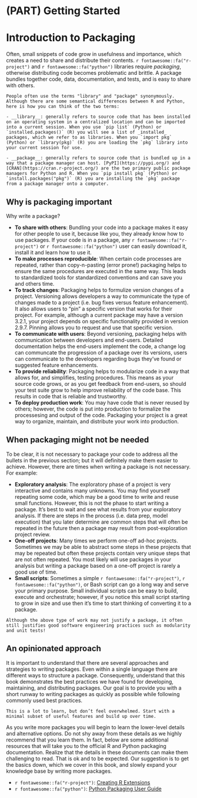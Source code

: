 # (PART) Getting Started {-}

# Introduction to Packaging {#intro}

Often, small snippets of code grow in usefulness and importance, which creates a need to share and distribute their contents. `r fontawesome::fa("r-project")` and `r fontawesome::fa("python")` libraries require _packaging_, otherwise distributing code becomes problematic and brittle. A package bundles together code, data, documentation, and tests, and is easy to share with others.

```block
People often use the terms "library" and "package" synonymously. Although there are some semantical differences between R and Python, here is how you can think of the two terms:

- __library__: generally refers to source code that has been installed on an operating system in a centralized location and can be imported into a current session. When you use `pip list` (Python) or `installed.packages()` (R) you will see a list of _installed_ packages, which we refer to as libraries. When you `import pkg` (Python) or `library(pkg)` (R) you are loading the `pkg` library into your current session for use.

- __package__: generally refers to source code that is bundled up in a way that a package manager can host. [PyPI](https://pypi.org/) and [CRAN](https://cran.r-project.org/) are the two primary public package managers for Python and R. When you `pip install pkg` (Python) or `install.packages("pkg")` (R) you are installing the `pkg` package from a package manager onto a computer.
```

## Why is packaging important

 Why write a package? 
 
- __To share with others__: Bundling your code into a package makes it easy for other people to use it, because like you, they already know how to use packages. If your code is in a package, any `r fontawesome::fa("r-project")` or `r fontawesome::fa("python")` user can easily download it, install it and learn how to use it.
- __To make processes reproducible__: When certain code processes are repeated, rather than copy-n-pasting (error prone!) packaging helps to ensure the same procedures are executed in the same way. This leads to standardized tools for standardized conventions and can save you and others time.
- __To track changes__: Packaging helps to formulize version changes of a project. Versioning allows developers a way to communicate the type of changes made to a project (i.e. bug fixes versus feature enhancement). It also allows users to "pin" a specific version that works for their project. For example, although a current package may have a version 3.2.1, your project depends on specific functionality provided in version 2.9.7. Pinning allows you to request and use that specific version.
- __To communicate with users__: Beyond versioning, packaging helps with communication between developers and end-users. Detailed documentation helps the end-users implement the code, a change log can communcate the progression of a package over its versions, users can communicate to the developers regarding bugs they've found or suggested feature enhancements.
- __To provide reliability__: Packaging helps to modularize code in a way that allows for, and simplifies, testing procedures. This means as your source code grows, or as you get feedback from end-users, so should your test suite grow to help improve reliability of the code base. This results in code that is reliable and trustworthy.
- __To deploy production work__: You may have code that is never reused by others; however, the code is put into production to formalize the processesing and output of the code. Packaging your project is a great way to organize, maintain, and distribute your work into production.

## When packaging might not be needed

To be clear, it is not necessary to package your code to address all the bullets in the previous section; but it will definitely make them easier to achieve. However, there are times when writing a package is not necessary. For example:

- __Exploratory analysis__: The exploratory phase of a project is very interactive and contains many unknowns. You may find yourself repeating some code, which may be a good time to write and reuse small functions. However, this is not the phase to start writing a package. It's best to wait and see what results from your exploratory analysis. If there are steps in the process (i.e. data prep, model execution) that you later determine are common steps that will often be repeated in the future then a package may result from post-exploration project review.
- __One-off projects__: Many times we perform one-off ad-hoc projects. Sometimes we may be able to abstract some steps in these projects that may be repeated but often these projects contain very unique steps that are not often repeated. You most likely will use packages in your analysis but writing a package based on a one-off project is rarely a good use of time.
- __Small scripts__: Sometimes a simple `r fontawesome::fa("r-project")`, `r fontawesome::fa("python")`, or Bash script can go a long way and serve your primary purpose. Small individual scripts can be easy to build, execute and orchestrate; however, if you notice this small script starting to grow in size and use then it's time to start thinking of converting it to a package.

```block
Although the above type of work may not justify a package, it often still justifies good software engineering practices such as modularity and unit tests!
```

## An opinionated approach

It is important to understand that there are several approaches and strategies to writing packages. Even within a single language there are different ways to structure a package. Consequently, understand that this book demonstrates the best practices we have found for developing, maintaining, and distributing packages. Our goal is to provide you with a short runway to writing packages as quickly as possible while following commonly used best practices. 

```block
This is a lot to learn, but don’t feel overwhelmed. Start with a minimal subset of useful features and build up over time.
```

As you write more packages you will begin to learn the lower-level details and alternative options. Do not shy away from these details as we highly recommend that you learn them. In fact, below are some additional resources that will take you to the official R and Python packaging documentation. Realize that the details in these documents can make them challenging to read. That is ok and to be expected. Our suggestion is to get the basics down, which we cover in this book, and slowly expand your knowledge base by writing more packages.

- `r fontawesome::fa("r-project")`: [Creating R Extensions](https://cran.r-project.org/doc/manuals/R-exts.html#Creating-R-packages)
- `r fontawesome::fa("python")`: [Python Packaging User Guide](https://packaging.python.org/)
